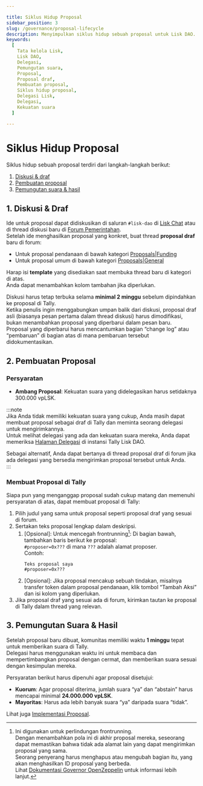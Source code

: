 ```yaml
---

title: Siklus Hidup Proposal  
sidebar_position: 3  
slug: /governance/proposal-lifecycle  
description: Menyimpulkan siklus hidup sebuah proposal untuk Lisk DAO.  
keywords:  
  [  
    Tata kelola Lisk,  
    Lisk DAO,  
    Delegasi,  
    Pemungutan suara,  
    Proposal,  
    Proposal draf,  
    Pembuatan proposal,  
    Siklus hidup proposal,  
    Delegasi Lisk,  
    Delegasi,  
    Kekuatan suara  
  ]  

---
```


# Siklus Hidup Proposal

Siklus hidup sebuah proposal terdiri dari langkah-langkah berikut:

1. [Diskusi & draf](#1-diskusi--draf)  
2. [Pembuatan proposal](#2-pembuatan-proposal)  
3. [Pemungutan suara & hasil](#3-pemungutan-suara--hasil)  

## 1. Diskusi & Draf  
Ide untuk proposal dapat didiskusikan di saluran `#lisk-dao` di [Lisk Chat](https://lisk.chat) atau di thread diskusi baru di [Forum Pemerintahan](https://forum.lisk.com).  
Setelah ide menghasilkan proposal yang konkret, buat thread **proposal draf** baru di forum:

- Untuk proposal pendanaan di bawah kategori [Proposals|Funding](https://forum.lisk.com/c/proposals/funding)  
- Untuk proposal umum di bawah kategori [Proposals|General](https://forum.lisk.com/c/proposals/general)  

Harap isi **template** yang disediakan saat membuka thread baru di kategori di atas.  
Anda dapat menambahkan kolom tambahan jika diperlukan.

Diskusi harus tetap terbuka selama **minimal 2 minggu** sebelum dipindahkan ke proposal di Tally.  
Ketika penulis ingin menggabungkan umpan balik dari diskusi, proposal draf asli (biasanya pesan pertama dalam thread diskusi) harus dimodifikasi, bukan menambahkan proposal yang diperbarui dalam pesan baru.  
Proposal yang diperbarui harus mencantumkan bagian “change log” atau “pembaruan” di bagian atas di mana pembaruan tersebut didokumentasikan.

## 2. Pembuatan Proposal

### Persyaratan

- **Ambang Proposal**: Kekuatan suara yang didelegasikan harus setidaknya 300.000 vpLSK.

:::note  
Jika Anda tidak memiliki kekuatan suara yang cukup, Anda masih dapat membuat proposal sebagai draf di Tally dan meminta seorang delegasi untuk mengirimkannya.  
Untuk melihat delegasi yang ada dan kekuatan suara mereka, Anda dapat memeriksa [Halaman Delegasi](https://www.tally.xyz/gov/lisk/delegates) di instansi Tally Lisk DAO.  

Sebagai alternatif, Anda dapat bertanya di thread proposal draf di forum jika ada delegasi yang bersedia mengirimkan proposal tersebut untuk Anda.  
:::

### Membuat Proposal di Tally  
Siapa pun yang menganggap proposal sudah cukup matang dan memenuhi persyaratan di atas, dapat membuat proposal di Tally:

1. Pilih judul yang sama untuk proposal seperti proposal draf yang sesuai di forum.  
2. Sertakan teks proposal lengkap dalam deskripsi.  
    1. [Opsional]: Untuk mencegah frontrunning[^1]: Di bagian bawah, tambahkan baris berikut ke proposal:  
    `#proposer=0x???` di mana `???` adalah alamat proposer.  
    Contoh:  
        ```  
        Teks proposal saya  
        #proposer=0x???  
        ```  
    2. [Opsional]: Jika proposal mencakup sebuah tindakan, misalnya transfer token dalam proposal pendanaan, klik tombol “Tambah Aksi” dan isi kolom yang diperlukan.  
3. Jika proposal draf yang sesuai ada di forum, kirimkan tautan ke proposal di Tally dalam thread yang relevan.  

[^1]: Ini digunakan untuk perlindungan frontrunning.  
Dengan menambahkan pola ini di akhir proposal mereka, seseorang dapat memastikan bahwa tidak ada alamat lain yang dapat mengirimkan proposal yang sama.  
Seorang penyerang harus menghapus atau mengubah bagian itu, yang akan menghasilkan ID proposal yang berbeda.  
Lihat [Dokumentasi Governor OpenZeppelin](https://docs.openzeppelin.com/contracts/4.x/api/governance) untuk informasi lebih lanjut.

## 3. Pemungutan Suara & Hasil  
Setelah proposal baru dibuat, komunitas memiliki waktu **1 minggu** tepat untuk memberikan suara di Tally.  
Delegasi harus menggunakan waktu ini untuk membaca dan mempertimbangkan proposal dengan cermat, dan memberikan suara sesuai dengan kesimpulan mereka.

Persyaratan berikut harus dipenuhi agar proposal disetujui:

- **Kuorum**: Agar proposal diterima, jumlah suara “ya” dan “abstain” harus mencapai minimal **24.000.000 vpLSK**.  
- **Mayoritas**: Harus ada lebih banyak suara “ya” daripada suara “tidak”.

Lihat juga [Implementasi Proposal](overview#implementasi-proposal-pendanaan).
